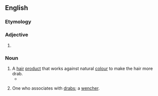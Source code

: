 ==English==

===Etymology===
{{suffix|en|drab|er}}

===Adjective===
{{head|en|comparative adjective}}

# {{en-comparative of|drab}}

===Noun===
{{en-noun}}

# A [[hair]] [[product]] that works against natural [[colour]] to make the hair more drab.
#* {{quote-text|en|year=1990|author=Deborah Chase|title=The New Medically Based No-Nonsense Beauty Book|page=326|passage=In one-step hair coloring products such as Miss Clairol, where you can combine different shades, you can add '''drabbers''', which are ashy substances that minimize the red hues that exist in your hair.}}
# {{lb|en|obsolete}} One who associates with [[drab]]s; a [[wencher]].
#: {{rfquotek|en|Massinger}}

{{Webster 1913}}